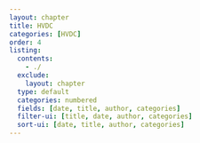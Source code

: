 ```yaml
---
layout: chapter
title: HVDC
categories: [HVDC]
order: 4
listing:
  contents: 
    - ./
  exclude:
    layout: chapter
  type: default
  categories: numbered
  fields: [date, title, author, categories]
  filter-ui: [title, date, author, categories]
  sort-ui: [date, title, author, categories]
---
```

